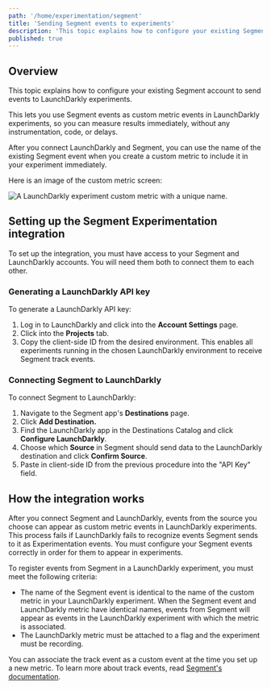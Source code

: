```yaml
---
path: '/home/experimentation/segment'
title: 'Sending Segment events to experiments'
description: 'This topic explains how to configure your existing Segment account to send events to LaunchDarkly experiments so you can measure results immediately.'
published: true
---
```


## Overview

This topic explains how to configure your existing Segment account to send events to LaunchDarkly experiments.

This lets you use Segment events as custom metric events in LaunchDarkly experiments, so you can measure results immediately, without any instrumentation, code, or delays.

After you connect LaunchDarkly and Segment, you can use the name of the existing Segment event when you create a custom metric to include it in your experiment immediately.

Here is an image of the custom metric screen:

![A LaunchDarkly experiment custom metric with a unique name.](experiment-segment-event.png)

## Setting up the Segment Experimentation integration

To set up the integration, you must have access to your Segment and LaunchDarkly accounts. You will need them both to connect them to each other.

### Generating a LaunchDarkly API key

To generate a LaunchDarkly API key:

1. Log in to LaunchDarkly and click into the **Account Settings** page.
2. Click into the **Projects** tab.
3. Copy the client-side ID from the desired environment. This enables all experiments running in the chosen LaunchDarkly environment to receive Segment track events.

### Connecting Segment to LaunchDarkly

To connect Segment to LaunchDarkly:

1. Navigate to the Segment app's **Destinations** page.
2. Click **Add Destination.**
3. Find the LaunchDarkly app in the Destinations Catalog and click **Configure LaunchDarkly**.
4. Choose which **Source** in Segment should send data to the LaunchDarkly destination and click **Confirm Source**.
5. Paste in client-side ID from the previous procedure into the "API Key" field.

## How the integration works

After you connect Segment and LaunchDarkly, events from the source you choose can appear as custom metric events in LaunchDarkly experiments. This process fails if LaunchDarkly fails to recognize events Segment sends to it as Experimentation events. You must configure your Segment events correctly in order for them to appear in experiments.

To register events from Segment in a LaunchDarkly experiment, you must meet the following criteria:

* The name of the Segment event is identical to the name of the custom metric in your LaunchDarkly experiment. When the Segment event and LaunchDarkly metric have identical names, events from Segment will appear as events in the LaunchDarkly experiment with which the metric is associated.
* The LaunchDarkly metric must be attached to a flag and the experiment must be recording.

You can associate the track event as a custom event at the time you set up a new metric. To learn more about track events, read [Segment's documentation](https://segment.com/academy/collecting-data/the-anatomy-of-a-track-call/).
